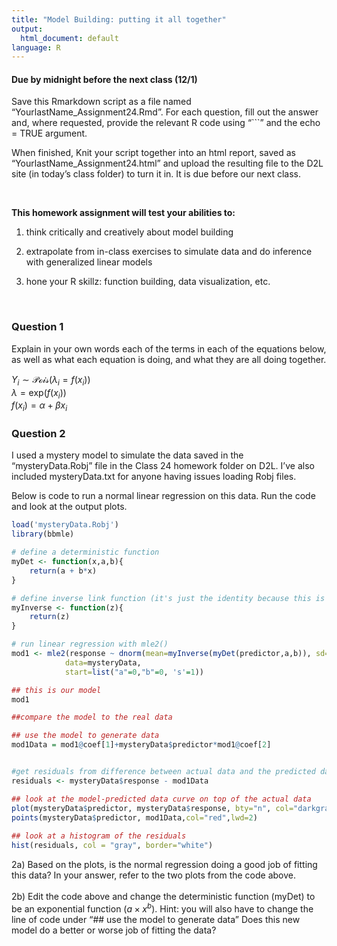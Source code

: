 ```yaml
---
title: "Model Building: putting it all together"
output:
  html_document: default
language: R
---
```


<!-- To render the assignment in Rmarkdown, enter the command below in the R console -->
<!-- rmarkdown::render("Class_24_Assignment.Rmd") -->

#### Due by midnight before the next class (12/1)

Save this Rmarkdown script as a file named “YourlastName_Assignment24.Rmd”. 
For each question, fill out the answer and, where requested, 
provide the relevant R code using "```" and the echo = TRUE argument.

When finished, Knit your script together into an html report, 
saved as “YourlastName_Assignment24.html” and upload the 
resulting file to the D2L site (in today’s class folder) to turn it in. 
It is due before our next class.

\

**This homework assignment will test your abilities to:**

1. think critically and creatively about model building

2. extrapolate from in-class exercises to simulate data and do inference with generalized linear models

3. hone your R skillz: function building, data visualization, etc.

\

### Question 1

Explain in your own words each of the terms in each of the equations below, 
as well as what each equation is doing, and what they are all doing together.

$Y_i \sim \mathcal{Pois}(\lambda_i=f(x_i))$ \
$\lambda = \text{exp}(f(x_i))$ \
$f(x_i) = \alpha + \beta x_i$ \


### Question 2

I used a mystery model to simulate the data saved in the "mysteryData.Robj" 
file in the Class 24 homework folder on D2L.
I've also included mysteryData.txt for anyone having issues loading Robj files.


Below is code to run a normal linear regression on this data. Run the code and look at the output plots. 
```r
load('mysteryData.Robj')
library(bbmle)

# define a deterministic function
myDet <- function(x,a,b){
    return(a + b*x)
}

# define inverse link function (it's just the identity because this is a normal regression)
myInverse <- function(z){
    return(z)
}

# run linear regression with mle2()
mod1 <- mle2(response ~ dnorm(mean=myInverse(myDet(predictor,a,b)), sd=s),
            data=mysteryData,
            start=list("a"=0,"b"=0, 's'=1))

## this is our model
mod1

##compare the model to the real data

## use the model to generate data
mod1Data = mod1@coef[1]+mysteryData$predictor*mod1@coef[2]


#get residuals from difference between actual data and the predicted data
residuals <- mysteryData$response - mod1Data

## look at the model-predicted data curve on top of the actual data
plot(mysteryData$predictor, mysteryData$response, bty="n", col="darkgray")
points(mysteryData$predictor, mod1Data,col="red",lwd=2)
  
## look at a histogram of the residuals
hist(residuals, col = "gray", border="white")

```


2a) Based on the plots, is the normal regression doing a good job of fitting this data? 
In your answer, refer to the two plots from the code above.\
\
2b) Edit the code above and change the deterministic function (myDet) to be an exponential function ($a \times x^{b}$). 
Hint: you will also have to change the line of code under "## use the model to generate data"
Does this new model do a better or worse job of fitting the data?


